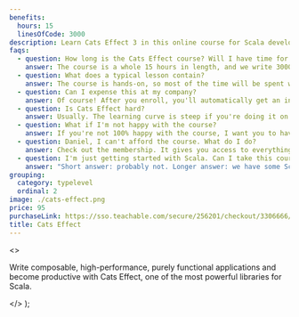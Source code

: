 ```yaml
---
benefits:
  hours: 15
  linesOfCode: 3000
description: Learn Cats Effect 3 in this online course for Scala developers.
faqs:
  - question: How long is the Cats Effect course? Will I have time for it?
    answer: The course is a whole 15 hours in length, and we write 3000 lines of code from scratch. I recommend going through the course in sessions of at least 30 minutes each.
  - question: What does a typical lesson contain?
    answer: The course is hands-on, so most of the time will be spent writing code. I'll guide you every step of the way, explaining what each bit means. We'll also have some theoretical sections in the lessons as appropriate.
  - question: Can I expense this at my company?
    answer: Of course! After you enroll, you'll automatically get an invoice which you can use to reimburse this course with your employer.
  - question: Is Cats Effect hard?
    answer: Usually. The learning curve is steep if you're doing it on your own. That's why I made this course, to compress your learning time to just a couple of days, with a smooth progression and lots of practice.
  - question: What if I'm not happy with the course?
    answer: If you're not 100% happy with the course, I want you to have your money back. It's a risk-free investment.
  - question: Daniel, I can't afford the course. What do I do?
    answer: Check out the membership. It gives you access to everything on the site at an affordable price, and you'll be done with the course no problem.
  - question: I'm just getting started with Scala. Can I take this course?
    answer: "Short answer: probably not. Longer answer: we have some Scala starter code at the beginning of the course, but that won't replace the kind of experience we need for this course. I recommend you check out the Scala essentials and advanced courses first before coming back here."
grouping:
  category: typelevel
  ordinal: 2
image: ./cats-effect.png
price: 95
purchaseLink: https://sso.teachable.com/secure/256201/checkout/3306666/cats-effect
title: Cats Effect
---
```


  <>
    <p>
      Write composable, high-performance, purely functional applications and
      become productive with Cats Effect, one of the most powerful libraries for
      Scala.
    </p>
  </>
);
